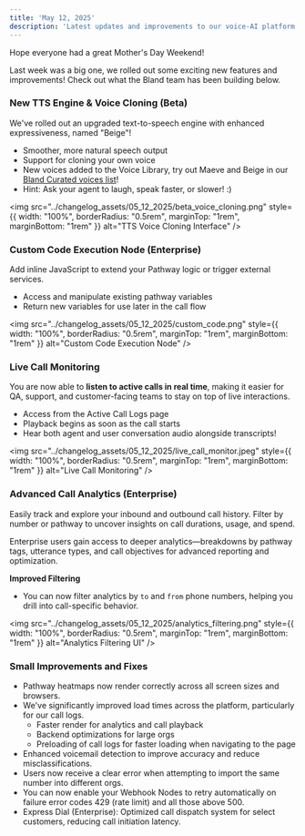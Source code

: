 ```yaml
---
title: 'May 12, 2025'
description: 'Latest updates and improvements to our voice-AI platform'
---
```


Hope everyone had a great Mother's Day Weekend!

Last week was a big one, we rolled out some exciting new features and improvements! Check out what the Bland team has been building below.

### New TTS Engine & Voice Cloning (Beta)

We've rolled out an upgraded text-to-speech engine with enhanced expressiveness, named "Beige"!

- Smoother, more natural speech output
- Support for cloning your own voice
- New voices added to the Voice Library, try out Maeve and Beige in our [Bland Curated voices list](https://app.bland.ai/dashboard/voices)!
- Hint: Ask your agent to laugh, speak faster, or slower! :)

<img 
  src="../changelog_assets/05_12_2025/beta_voice_cloning.png" 
  style={{ width: "100%", borderRadius: "0.5rem", marginTop: "1rem", marginBottom: "1rem" }}
  alt="TTS Voice Cloning Interface"
/>

### Custom Code Execution Node (Enterprise)
Add inline JavaScript to extend your Pathway logic or trigger external services.

- Access and manipulate existing pathway variables
- Return new variables for use later in the call flow

<img 
  src="../changelog_assets/05_12_2025/custom_code.png" 
  style={{ width: "100%", borderRadius: "0.5rem", marginTop: "1rem", marginBottom: "1rem" }}
  alt="Custom Code Execution Node"
/>

### Live Call Monitoring

You are now able to **listen to active calls in real time**, making it easier for QA, support, and customer-facing teams to stay on top of live interactions.

- Access from the Active Call Logs page
- Playback begins as soon as the call starts
- Hear both agent and user conversation audio alongside transcripts!

<img 
  src="../changelog_assets/05_12_2025/live_call_monitor.jpeg" 
  style={{ width: "100%", borderRadius: "0.5rem", marginTop: "1rem", marginBottom: "1rem" }}
  alt="Live Call Monitoring"
/>

### Advanced Call Analytics (Enterprise)

Easily track and explore your inbound and outbound call history. Filter by number or pathway to uncover insights on call durations, usage, and spend.

Enterprise users gain access to deeper analytics—breakdowns by pathway tags, utterance types, and call objectives for advanced reporting and optimization.

**Improved Filtering**
- You can now filter analytics by `to` and `from` phone numbers, helping you drill into call-specific behavior.

<img 
  src="../changelog_assets/05_12_2025/analytics_filtering.png" 
  style={{ width: "100%", borderRadius: "0.5rem", marginTop: "1rem", marginBottom: "1rem" }}
  alt="Analytics Filtering UI"
/>



### Small Improvements and Fixes

- Pathway heatmaps now render correctly across all screen sizes and browsers.
- We've significantly improved load times across the platform, particularly for our call logs.
  - Faster render for analytics and call playback
  - Backend optimizations for large orgs
  - Preloading of call logs for faster loading when navigating to the page
- Enhanced voicemail detection to improve accuracy and reduce misclassifications.
- Users now receive a clear error when attempting to import the same number into different orgs.
- You can now enable your Webhook Nodes to retry automatically on failure error codes 429 (rate limit) and all those above 500.
- Express Dial (Enterprise): Optimized call dispatch system for select customers, reducing call initiation latency.
